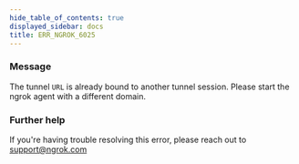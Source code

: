 ```yaml
---
hide_table_of_contents: true
displayed_sidebar: docs
title: ERR_NGROK_6025
---
```


### Message

The tunnel `URL` is already bound to another tunnel session. Please start the ngrok agent with a different domain.

### Further help

If you're having trouble resolving this error, please reach out to [support@ngrok.com](mailto:support@ngrok.com?subject=Help%20with%20ERR_NGROK_6025)
